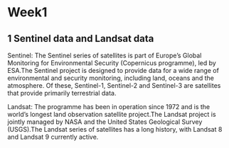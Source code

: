 # Week1 {.unnumbered}

## 1 Sentinel data and Landsat data


Sentinel: The Sentinel series of satellites is part of Europe's Global Monitoring for Environmental Security (Copernicus programme), led by ESA.The Sentinel project is designed to provide data for a wide range of environmental and security monitoring, including land, oceans and the atmosphere. Of these, Sentinel-1, Sentinel-2 and Sentinel-3 are satellites that provide primarily terrestrial data.

Landsat: The programme has been in operation since 1972 and is the world's longest land observation satellite project.The Landsat project is jointly managed by NASA and the United States Geological Survey (USGS).The Landsat series of satellites has a long history, with Landsat 8 and Landsat 9 currently active.


